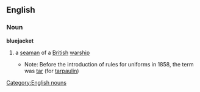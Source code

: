 ==English==
===Noun===
'''bluejacket'''
#{{nautical}} a [[seaman]] of a [[British]] [[warship]]
#*Note: Before the introduction of rules for uniforms in 1858, the term was [[tar]] (for [[tarpaulin]])
[[Category:English nouns]]